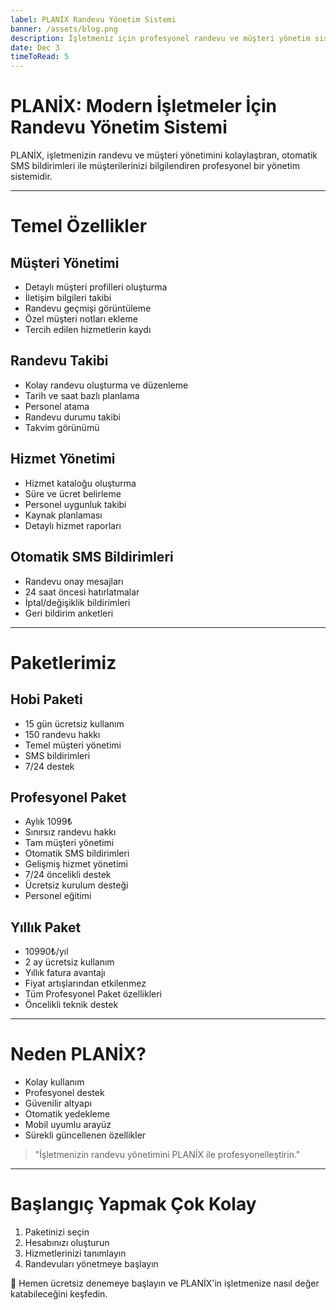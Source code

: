 ```yaml
---
label: PLANİX Randevu Yönetim Sistemi
banner: /assets/blog.png
description: İşletmeniz için profesyonel randevu ve müşteri yönetim sistemi. Otomatik SMS bildirimleri, müşteri takibi ve daha fazlası.
date: Dec 3
timeToRead: 5
---
```


# PLANİX: Modern İşletmeler İçin Randevu Yönetim Sistemi

PLANİX, işletmenizin randevu ve müşteri yönetimini kolaylaştıran, otomatik SMS bildirimleri ile müşterilerinizi bilgilendiren profesyonel bir yönetim sistemidir.

---

# Temel Özellikler

## Müşteri Yönetimi

- Detaylı müşteri profilleri oluşturma
- İletişim bilgileri takibi
- Randevu geçmişi görüntüleme
- Özel müşteri notları ekleme
- Tercih edilen hizmetlerin kaydı

## Randevu Takibi

- Kolay randevu oluşturma ve düzenleme
- Tarih ve saat bazlı planlama
- Personel atama
- Randevu durumu takibi
- Takvim görünümü

## Hizmet Yönetimi

- Hizmet kataloğu oluşturma
- Süre ve ücret belirleme
- Personel uygunluk takibi
- Kaynak planlaması
- Detaylı hizmet raporları

## Otomatik SMS Bildirimleri

- Randevu onay mesajları
- 24 saat öncesi hatırlatmalar
- İptal/değişiklik bildirimleri
- Geri bildirim anketleri

---

# Paketlerimiz

## Hobi Paketi

- 15 gün ücretsiz kullanım
- 150 randevu hakkı
- Temel müşteri yönetimi
- SMS bildirimleri
- 7/24 destek

## Profesyonel Paket

- Aylık 1099₺
- Sınırsız randevu hakkı
- Tam müşteri yönetimi
- Otomatik SMS bildirimleri
- Gelişmiş hizmet yönetimi
- 7/24 öncelikli destek
- Ücretsiz kurulum desteği
- Personel eğitimi

## Yıllık Paket

- 10990₺/yıl
- 2 ay ücretsiz kullanım
- Yıllık fatura avantajı
- Fiyat artışlarından etkilenmez
- Tüm Profesyonel Paket özellikleri
- Öncelikli teknik destek

---

# Neden PLANİX?

- Kolay kullanım
- Profesyonel destek
- Güvenilir altyapı
- Otomatik yedekleme
- Mobil uyumlu arayüz
- Sürekli güncellenen özellikler

> "İşletmenizin randevu yönetimini PLANİX ile profesyonelleştirin."

---

# Başlangıç Yapmak Çok Kolay

1. Paketinizi seçin
2. Hesabınızı oluşturun
3. Hizmetlerinizi tanımlayın
4. Randevuları yönetmeye başlayın

🌟 Hemen ücretsiz denemeye başlayın ve PLANİX'in işletmenize nasıl değer katabileceğini keşfedin.

